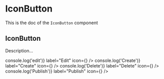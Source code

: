 <!--- IconButton.stories.mdx --->


<Meta title="Design System/Atoms/IconButton" component={IconButton} />

# IconButton

This is the doc of the `IconButton` component

## IconButton

Description...

<Canvas>
  <Story name="base">
    <Box padding={7}>
      <IconButton onClick={() => console.log('edit')} label="Edit" icon={<EditIcon />} />
      <IconButton onClick={() => console.log('Create')} label="Create" icon={<AddIcon />} />
      <IconButton onClick={() => console.log('Delete')} label="Delete" icon={<DeleteIcon />} />
      <IconButton onClick={() => console.log('Publish')} label="Publish" icon={<PublishIcon />} />
    </Box>
  </Story>
</Canvas>
